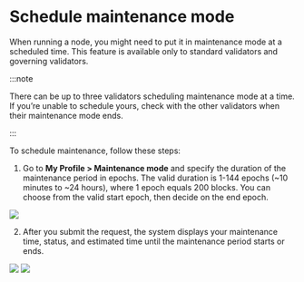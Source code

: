 
# Schedule maintenance mode
When running a node, you might need to put it in maintenance mode at a scheduled time. This feature is available only to standard validators and governing validators.

:::note

There can be up to three validators scheduling maintenance mode at a time. If you’re unable to schedule yours, check with the other validators when their maintenance mode ends.

:::

To schedule maintenance, follow these steps:
1. Go to **My Profile > Maintenance mode** and specify the duration of the maintenance period in epochs. The valid duration is 1-144 epochs (~10 minutes to ~24 hours), where 1 epoch equals 200 blocks. You can choose from the valid start epoch, then decide on the end epoch.

<img src={scheduleMaintenanceMode} width={416} />

2. After you submit the request, the system displays your maintenance time, status, and estimated time until the maintenance period starts or ends.

<img src={upcomingMaintenanceMode} width={280} />
<img src={ongoingMaintenanceMode} width={280} />
